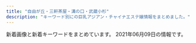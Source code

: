 ```yaml
---
title: "自由が丘・三軒茶屋・溝の口・武蔵小杉"
description: "キーワード別にの巨乳アジアン・チャイナエステ嬢情報をまとめました。"
---
```


新着画像と新着キーワードをまとめています。
2021年06月09日の情報です。

<DmmAffiliateIns />
<KeywordTable
  shops={
    [
    {
        "url": "http://kagayaki.jpn.cm/",
        "station": "\u4e09\u8ed2\u8336\u5c4b\u99c5\u5317\u53e3",
        "name": "\u661f\u306e\u8f1d\u304d",
        "keywords": {},
        "img_links": []
    },
    {
        "name": "\u5922\u898b\u5802",
        "url": "http://esthegt.xyz/ymd/",
        "station": "\u99d2\u6ca2\u5927\u5b66\u99c5\u99d2\u6ca2\u516c\u5712\u53e3",
        "img_links": [
            "http://esthegt.xyz/ymd/images/call.png",
            "http://esthegt.xyz/ymd/images/tt.png",
            "http://esthegt.xyz/ymd/girl/12.jpg",
            "http://esthegt.xyz/ymd/images/button-3.png",
            "http://esthegt.xyz/ymd/images/button-1.png",
            "http://esthegt.xyz/ymd/images/button-4.png",
            "http://esthegt.xyz/ymd/girl/7.jpg",
            "http://esthegt.xyz/ymd/girl/11.jpg",
            "http://esthegt.xyz/ymd/images/button-2.png",
            "http://esthegt.xyz/ymd/girl/8.jpg",
            "http://esthegt.xyz/ymd/girl/9.jpg",
            "http://esthegt.xyz/ymd/girl/10.jpg",
            "http://esthegt.xyz/ymd/images/button-6.png",
            "http://esthegt.xyz/ymd/images/button-5.png"
        ],
        "keywords": {}
    },
    {
        "name": "Sweet",
        "img_links": [
            "http://www.wqiowaz.site/uploads/200630/1-200630094K4325.jpg",
            "http://www.wqiowaz.site/uploads/200629/1-200629103104120.jpg",
            "http://www.wqiowaz.site/uploads/210526/1-210526124249116.jpg",
            "http://www.wqiowaz.site/uploads/201008/1-20100Q55403531.jpg",
            "http://www.wqiowaz.site/uploads/201008/1-20100Q5550EL.jpg",
            "http://www.wqiowaz.site/picture/foot01.jpg",
            "http://www.wqiowaz.site/picture/m-top003.jpg",
            "http://www.wqiowaz.site/uploads/200630/1-200630094H5294.jpg",
            "http://www.wqiowaz.site/picture/m-head01.jpg",
            "http://www.wqiowaz.site/uploads/200629/1-200629103204442.jpg",
            "http://www.wqiowaz.site/uploads/200629/1-200629103142X4.jpg",
            "http://www.wqiowaz.site/uploads/210526/1-210526124221D7.jpg",
            "http://www.wqiowaz.site/picture/call.png",
            "http://www.wqiowaz.site/uploads/200914/1-200914164443K1.jpg",
            "http://www.wqiowaz.site/uploads/201008/1-20100Q5541T55.jpg",
            "http://www.wqiowaz.site/picture/m-top004.jpg",
            "http://www.wqiowaz.site/uploads/201008/1-20100Q55522V7.jpg",
            "http://www.wqiowaz.site/picture/cam-01.jpg",
            "http://www.wqiowaz.site/uploads/200914/1-20091416442NT.jpg"
        ],
        "station": "\u7528\u8cc0\u99c5\u6771\u53e3",
        "keywords": {
            "D": 4,
            "86": 1,
            "F": 4,
            "94": 5,
            "84": 2
        },
        "url": "http://www.wqiowaz.site/"
    },
    {
        "station": "\u5b66\u82b8\u5927\u5b66\u99c5\u6771\u53e3",
        "name": "\u5fc3\u697d",
        "url": "http://ms-shinraku.com/",
        "img_links": [
            "http://ms-shinraku.com/img/foot.png",
            "http://ms-shinraku.com/staff/ran/01.jpg",
            "http://ms-shinraku.com/staff/kanako/01.jpg",
            "http://ms-shinraku.com/pic/topimg2.jpg",
            "http://ms-shinraku.com/img/ttl_staff.png",
            "http://ms-shinraku.com/staff/momoka/01.jpg",
            "http://ms-shinraku.com/i/files/homeimg.jpg",
            "http://ms-shinraku.com/pic/head.jpg",
            "http://ms-shinraku.com/staff/yuki/01.jpg",
            "http://ms-shinraku.com/staff/mari/01.jpg",
            "http://ms-shinraku.com/staff/ayumi/01.jpg",
            "http://ms-shinraku.com/pic/topimg1.jpg"
        ],
        "keywords": {
            "C": 2
        }
    },
    {
        "keywords": {},
        "station": "\u4e8c\u5b50\u7389\u5ddd\u99c5\u897f\u53e3",
        "img_links": [],
        "name": "\u6625\u5c4b",
        "url": "https://haruya.xyz.mn/"
    },
    {
        "img_links": [
            "http://www.brilliance.mesthe.com/images/shop/shop01.jpg",
            "http://www.brilliance.mesthe.com/images/main_top.png",
            "http://www.brilliance.mesthe.com/images/shop/shop02.jpg",
            "http://www.brilliance.mesthe.com/files/003.jpg",
            "http://www.brilliance.mesthe.com/files/005-02.jpg",
            "http://www.brilliance.mesthe.com/images/new3.png",
            "http://www.brilliance.mesthe.com/files/001-02.jpg",
            "http://www.brilliance.mesthe.com/files/002-03.jpg",
            "http://www.brilliance.mesthe.com/files/005-03.jpg",
            "http://www.brilliance.mesthe.com/images/s3.jpg",
            "http://www.brilliance.mesthe.com/images/tel.png",
            "http://www.brilliance.mesthe.com/files/005.jpg",
            "http://www.brilliance.mesthe.com/files/003-03.jpg",
            "http://www.brilliance.mesthe.com/files/003-02.jpg",
            "http://www.brilliance.mesthe.com/images/xian.png",
            "http://www.brilliance.mesthe.com/files/002.jpg",
            "http://www.brilliance.mesthe.com/files/001-03.jpg",
            "http://www.brilliance.mesthe.com/files/004.jpg",
            "http://www.brilliance.mesthe.com/images/s2.jpg",
            "http://www.brilliance.mesthe.com/images/s1.jpg",
            "http://www.brilliance.mesthe.com/images/infotiao1.jpg",
            "http://www.brilliance.mesthe.com/files/002-02.jpg",
            "http://www.brilliance.mesthe.com/images/service.png",
            "http://www.brilliance.mesthe.com/images/new1.png",
            "http://www.brilliance.mesthe.com/files/001.jpg",
            "http://www.brilliance.mesthe.com/images/pick.png",
            "http://www.brilliance.mesthe.com/images/shop/shop04.jpg",
            "http://www.brilliance.mesthe.com/images/maga.jpg",
            "http://www.brilliance.mesthe.com/images/zi_staff.png",
            "http://www.brilliance.mesthe.com/files/004-02.jpg",
            "http://www.brilliance.mesthe.com/files/004-03.jpg",
            "http://www.brilliance.mesthe.com/images/zi_massage.png",
            "http://www.brilliance.mesthe.com/images/shop/shop03.jpg",
            "http://www.brilliance.mesthe.com/images/main_bottom.png"
        ],
        "keywords": {
            "86": 2,
            "D": 3,
            "85": 2,
            "C": 2,
            "87": 1
        },
        "name": "\u30d6\u30ea\u30ea\u30a2\u30f3\u30b9",
        "url": "http://www.brilliance.mesthe.com/",
        "station": "\u4e09\u8ed2\u8336\u5c4b\u99c5\u4e16\u7530\u8c37\u901a\u308a\u53e3"
    },
    {
        "img_links": [
            "http://www.mikaeribijin.esturl.com/images/bj3.png",
            "http://www.mikaeribijin.esturl.com/images/shop/shop01.jpg",
            "http://www.mikaeribijin.esturl.com/files/001.jpg",
            "http://www.mikaeribijin.esturl.com/images/girl-z2.jpg",
            "http://www.mikaeribijin.esturl.com/images/shop/shop04.jpg",
            "http://www.mikaeribijin.esturl.com/images/shop/shop02.jpg",
            "http://www.mikaeribijin.esturl.com/files/002-02.jpg",
            "http://www.mikaeribijin.esturl.com/files/004.jpg",
            "http://www.mikaeribijin.esturl.com/images/top_sche.png",
            "http://www.mikaeribijin.esturl.com/images/staff_line.png",
            "http://www.mikaeribijin.esturl.com/images/line-yoyaku.jpg",
            "http://www.mikaeribijin.esturl.com/images/top.png",
            "http://www.mikaeribijin.esturl.com/images/mobile.png",
            "http://www.mikaeribijin.esturl.com/files/001-02.jpg",
            "http://www.mikaeribijin.esturl.com/images/link_line.png",
            "http://www.mikaeribijin.esturl.com/files/002.jpg",
            "http://www.mikaeribijin.esturl.com/files/004-02.jpg",
            "http://www.mikaeribijin.esturl.com/files/003-02.jpg",
            "http://www.mikaeribijin.esturl.com/images/girl-z1.jpg",
            "http://www.mikaeribijin.esturl.com/images/shop/shop03.jpg",
            "http://www.mikaeribijin.esturl.com/images/information.png",
            "http://www.mikaeribijin.esturl.com/files/003.jpg",
            "http://www.mikaeribijin.esturl.com/images/line.jpg"
        ],
        "name": "\u898b\u8fd4\u308a\u7f8e\u4eba",
        "station": "\u90fd\u7acb\u5927\u5b66\u99c5",
        "keywords": {
            "87": 2,
            "C": 1,
            "D": 3,
            "88": 2
        },
        "url": "http://www.mikaeribijin.esturl.com/"
    },
    {
        "station": "\u81ea\u7531\u304c\u4e18\u99c5\u5317\u53e3",
        "name": "\u30d6\u30eb\u30fc\u30d9\u30ea\u30fc",
        "keywords": {},
        "url": "http://b-berry.work/",
        "img_links": [
            "http://b-berry.work/staff/yuri.jpg",
            "http://b-berry.work/images/news.jpg",
            "http://b-berry.work/images/2.jpg",
            "http://b-berry.work/staff/maya.jpg",
            "http://b-berry.work/images/rec2.jpg",
            "http://b-berry.work/images/head.jpg",
            "http://b-berry.work/images/sys.jpg",
            "http://b-berry.work/staff/mona.jpg",
            "http://b-berry.work/img/maya1.jpg",
            "http://b-berry.work/images/s1.png",
            "http://b-berry.work/images/int2.jpg",
            "http://b-berry.work/img/mona1.jpg",
            "http://b-berry.work/images/tg.jpg",
            "http://b-berry.work/images/staff_t.jpg",
            "http://b-berry.work/images/interior_t.jpg",
            "http://b-berry.work/images/3.jpg",
            "http://b-berry.work/images/1.jpg",
            "http://b-berry.work/images/int1.jpg",
            "http://b-berry.work/images/ac1.jpg",
            "http://b-berry.work/images/ac2.jpg",
            "http://b-berry.work/img/yuri1.jpg",
            "http://b-berry.work/images/rec1.jpg"
        ]
    },
    {
        "name": "COCO\u30fb\u7652",
        "keywords": {
            "C": 12,
            "85": 18,
            "D": 18
        },
        "url": "http://tennshinonamida.xyz/",
        "img_links": [
            "http://tennshinonamida.xyz/style/images/s_ranking.png",
            "http://tennshinonamida.xyz/uploads/210531/1-2105311U2103W.jpg",
            "http://tennshinonamida.xyz/style/images/no1.png",
            "http://tennshinonamida.xyz/uploads/210531/1-2105311U2351U.jpg",
            "http://tennshinonamida.xyz/uploads/210531/1-2105311U2252S.jpg",
            "http://tennshinonamida.xyz/style/images/s_staff.png",
            "http://tennshinonamida.xyz/uploads/210528/1-21052QP113R4.jpg",
            "http://tennshinonamida.xyz/style/images/room2.jpg",
            "http://tennshinonamida.xyz/style/images/room4.jpg",
            "http://tennshinonamida.xyz/style/images/line.png",
            "http://tennshinonamida.xyz/style/images/room3.jpg",
            "http://tennshinonamida.xyz/uploads/210528/1-21052QKQ92U.jpg",
            "http://tennshinonamida.xyz/style/images/s_news.png",
            "http://tennshinonamida.xyz/uploads/210528/1-21052QP143X6.jpg",
            "http://tennshinonamida.xyz/uploads/210528/1-21052QP223a5.jpg",
            "http://tennshinonamida.xyz/style/images/s_newface.png",
            "http://tennshinonamida.xyz/style/images/no2.png",
            "http://tennshinonamida.xyz/style/images/s_pickup.png",
            "http://tennshinonamida.xyz/style/images/room1.jpg",
            "http://tennshinonamida.xyz/uploads/210528/1-21052QP024496.jpg"
        ],
        "station": "\u4e8c\u5b50\u7389\u5ddd\u99c5\u897f\u53e3"
    },
    {
        "url": "http://www.esthe.esraku.com/",
        "station": "\u4e09\u8ed2\u8336\u5c4b\u99c5\u5357\u53e3",
        "img_links": [
            "http://www.esthe.esraku.com/files/005.jpg",
            "http://www.esthe.esraku.com/images/m3.jpg",
            "http://www.esthe.esraku.com/files/001.jpg",
            "http://www.esthe.esraku.com/images/s_news.png",
            "http://www.esthe.esraku.com/images/s_top_therapist.png",
            "http://www.esthe.esraku.com/images/slider-img002.jpg",
            "http://www.esthe.esraku.com/files/003.jpg",
            "http://www.esthe.esraku.com/images/m1.jpg",
            "http://www.esthe.esraku.com/files/006.jpg",
            "http://www.esthe.esraku.com/images/s_pickup.png",
            "http://www.esthe.esraku.com/files/002.jpg",
            "http://www.esthe.esraku.com/images/m6.jpg",
            "http://www.esthe.esraku.com/images/s_message.png",
            "http://www.esthe.esraku.com/files/004.jpg",
            "http://www.esthe.esraku.com/images/m4.jpg",
            "http://www.esthe.esraku.com/images/slider-img001.jpg",
            "http://www.esthe.esraku.com/images/m2.jpg"
        ],
        "keywords": {
            "85": 8,
            "D": 40,
            "87": 16,
            "91": 8,
            "86": 8,
            "E": 8,
            "88": 8
        },
        "name": "\u53f0\u6e7e\u30a8\u30b9\u30c6"
    },
    {
        "url": "http://www.miyuki.es-relax.info/",
        "name": "\u30de\u30c3\u30b5\u30fc\u30b8\u306e\u66d9",
        "station": "\u5927\u5ca1\u5c71\u99c5",
        "img_links": [
            "http://www.miyuki.es-relax.info/gals/yuki1.jpg",
            "http://www.miyuki.es-relax.info/images/kp01.jpg",
            "http://www.miyuki.es-relax.info/gals/nana1.jpg",
            "http://www.miyuki.es-relax.info/images/info1.jpg",
            "http://www.miyuki.es-relax.info/images/info2.jpg",
            "http://www.miyuki.es-relax.info/images/sp03.jpg",
            "http://www.miyuki.es-relax.info/images/info4.jpg",
            "http://www.miyuki.es-relax.info/gals/yuri1.jpg",
            "http://www.miyuki.es-relax.info/images/yoyaku.png",
            "http://www.miyuki.es-relax.info/images/info3.jpg",
            "http://www.miyuki.es-relax.info/images/sp01.jpg",
            "http://www.miyuki.es-relax.info/images/sp02.jpg"
        ],
        "keywords": {}
    },
    {
        "keywords": {
            "D": 18,
            "84": 6,
            "85": 9,
            "C": 3,
            "\u30bb\u30af\u30b7\u30fc": 1,
            "86": 12,
            "88": 3
        },
        "name": "JoJo",
        "station": "\u4e09\u8ed2\u8336\u5c4b\u99c5\u5357\u53e3",
        "img_links": [
            "http://www.jojo.mensnv.com/files/014-03.jpg",
            "http://www.jojo.mensnv.com/files/002-02.jpg",
            "http://www.jojo.mensnv.com/files/004-03.jpg",
            "http://www.jojo.mensnv.com/files/011-02.jpg",
            "http://www.jojo.mensnv.com/files/003.jpg",
            "http://www.jojo.mensnv.com/images/showCover.png",
            "http://www.jojo.mensnv.com/images/slider/01.jpg",
            "http://www.jojo.mensnv.com/files/011-03.jpg",
            "http://www.jojo.mensnv.com/images/coverGirlParts.png",
            "http://www.jojo.mensnv.com/files/007-03.jpg",
            "http://www.jojo.mensnv.com/files/006-03.jpg",
            "http://www.jojo.mensnv.com/files/013-03.jpg",
            "http://www.jojo.mensnv.com/files/001.jpg",
            "http://www.jojo.mensnv.com/files/005-02.jpg",
            "http://www.jojo.mensnv.com/images/slider/02.jpg",
            "http://www.jojo.mensnv.com/files/002.jpg",
            "http://www.jojo.mensnv.com/images/mobile.jpg",
            "http://www.jojo.mensnv.com/files/005.jpg",
            "http://www.jojo.mensnv.com/files/012-02.jpg",
            "http://www.jojo.mensnv.com/files/013-02.jpg",
            "http://www.jojo.mensnv.com/files/013.jpg",
            "http://www.jojo.mensnv.com/files/001-02.jpg",
            "http://www.jojo.mensnv.com/files/010-02.jpg",
            "http://www.jojo.mensnv.com/files/003-03.jpg",
            "http://www.jojo.mensnv.com/files/010-03.jpg",
            "http://www.jojo.mensnv.com/files/004.jpg",
            "http://www.jojo.mensnv.com/files/007.jpg",
            "http://www.jojo.mensnv.com/files/009-02.jpg",
            "http://www.jojo.mensnv.com/files/002-03.jpg",
            "http://www.jojo.mensnv.com/files/011.jpg",
            "http://www.jojo.mensnv.com/images/slider/03.jpg",
            "http://www.jojo.mensnv.com/files/014-02.jpg",
            "http://www.jojo.mensnv.com/images/tel.png",
            "http://www.jojo.mensnv.com/files/004-02.jpg",
            "http://www.jojo.mensnv.com/files/012-03.jpg",
            "http://www.jojo.mensnv.com/files/006-02.jpg",
            "http://www.jojo.mensnv.com/files/012.jpg",
            "http://www.jojo.mensnv.com/files/014.jpg",
            "http://www.jojo.mensnv.com/files/006.jpg",
            "http://www.jojo.mensnv.com/files/009-03.jpg",
            "http://www.jojo.mensnv.com/files/010.jpg",
            "http://www.jojo.mensnv.com/files/009.jpg",
            "http://www.jojo.mensnv.com/files/007-02.jpg",
            "http://www.jojo.mensnv.com/files/003-02.jpg",
            "http://www.jojo.mensnv.com/files/005-03.jpg",
            "http://www.jojo.mensnv.com/files/001-03.jpg",
            "http://www.jojo.mensnv.com/images/backlistbtn.png"
        ],
        "url": "http://www.jojo.mensnv.com/"
    },
    {
        "station": "\u4e09\u8ed2\u8336\u5c4b\u99c5\u5317\u53e3B",
        "img_links": [
            "http://www.hanamizuki.esturl.com/img/ttl_info.png",
            "http://www.hanamizuki.esturl.com/img/pickup.jpg",
            "http://www.hanamizuki.esturl.com/img/ttl_news.png",
            "http://www.hanamizuki.esturl.com/img/btn_side_mobile.jpg",
            "http://www.hanamizuki.esturl.com/files/002.jpg",
            "http://www.hanamizuki.esturl.com/files/004.jpg",
            "http://www.hanamizuki.esturl.com/files/003.jpg",
            "http://www.hanamizuki.esturl.com/img/goback.jpg",
            "http://www.hanamizuki.esturl.com/files/006.jpg",
            "http://www.hanamizuki.esturl.com/img/btn_blog.png",
            "http://www.hanamizuki.esturl.com/files/005.jpg",
            "http://www.hanamizuki.esturl.com/files/001.jpg",
            "http://www.hanamizuki.esturl.com/img/header03.png"
        ],
        "keywords": {
            "C": 20,
            "88": 2,
            "87": 6,
            "D": 6,
            "86": 2,
            "\u30bb\u30af\u30b7\u30fc": 31,
            "85": 2
        },
        "url": "http://www.hanamizuki.esturl.com/",
        "name": "Sexy Girl"
    },
    {
        "img_links": [
            "http://www.koibito.mensest.com/images/nav-003.png",
            "http://www.koibito.mensest.com/images/top02-left.png",
            "http://www.koibito.mensest.com/images/osusume01.png",
            "http://www.koibito.mensest.com/files/003.jpg",
            "http://www.koibito.mensest.com/files/006.jpg",
            "http://www.koibito.mensest.com/photo_news/upimg/3177860b72abf9184e_0.jpg",
            "http://www.koibito.mensest.com/files/001.jpg",
            "http://www.koibito.mensest.com/photo_news/upimg/3177860b72abf9184e_2.jpg",
            "http://www.koibito.mensest.com/images/nav-002.png",
            "http://www.koibito.mensest.com/images/nav-004.png",
            "http://www.koibito.mensest.com/photo_news/upimg/6597760bf1f2b69cb0_0.jpg",
            "http://www.koibito.mensest.com/images/nav-006.png",
            "http://www.koibito.mensest.com/images/top01.png",
            "http://www.koibito.mensest.com/files/002.jpg",
            "http://www.koibito.mensest.com/images/top003.png",
            "http://www.koibito.mensest.com/images/tel.png",
            "http://www.koibito.mensest.com/files/005.jpg",
            "http://www.koibito.mensest.com/images/nav-001.png",
            "http://www.koibito.mensest.com/images/nav-005.png",
            "http://www.koibito.mensest.com/photo_news/upimg/6597760bf1f2b69cb0_1.jpg",
            "http://www.koibito.mensest.com/photo_news/upimg/3177860b72abf9184e_1.jpg"
        ],
        "name": "\u767d\u3044\u604b\u4eba",
        "keywords": {
            "\u30bb\u30af\u30b7\u30fc": 1
        },
        "url": "http://www.koibito.mensest.com/",
        "station": "\u4e09\u8ed2\u8336\u5c4b\u99c5\u5357\u53e3B"
    },
    {
        "url": "http://aosora.work/",
        "name": "\u9752\u7a7a",
        "keywords": {},
        "station": "\u4e09\u8ed2\u8336\u5c4b\u99c5\u5357\u53e3",
        "img_links": [
            "http://aosora.work/img/sora2.jpg",
            "http://aosora.work/img/momo1.jpg",
            "http://aosora.work/staff/hina.jpg",
            "http://aosora.work/images/s1.jpg",
            "http://aosora.work/img/karen2.jpg",
            "http://aosora.work/img/miya1.jpg",
            "http://aosora.work/images/5.jpg",
            "http://aosora.work/staff/risa.jpg",
            "http://aosora.work/images/sys3.png",
            "http://aosora.work/img/karen1.jpg",
            "http://aosora.work/images/head.jpg",
            "http://aosora.work/images/mobile.png",
            "http://aosora.work/staff/momo.jpg",
            "http://aosora.work/img/yu2.jpg",
            "http://aosora.work/images/news.png",
            "http://aosora.work/img/sora1.jpg",
            "http://aosora.work/staff/sora.jpg",
            "http://aosora.work/images/staff_t.png",
            "http://aosora.work/images/1.jpg",
            "http://aosora.work/img/risa1.jpg",
            "http://aosora.work/images/8.jpg",
            "http://aosora.work/images/2.jpg",
            "http://aosora.work/images/int1.png",
            "http://aosora.work/images/sys1.jpg",
            "http://aosora.work/images/s1.png",
            "http://aosora.work/images/sys2.jpg",
            "http://aosora.work/staff/ayumi.jpg",
            "http://aosora.work/img/ayumi1.jpg",
            "http://aosora.work/images/int2.png",
            "http://aosora.work/images/7.jpg",
            "http://aosora.work/staff/karen.jpg",
            "http://aosora.work/img/yu1.jpg",
            "http://aosora.work/images/interior_t.png",
            "http://aosora.work/staff/yu.jpg",
            "http://aosora.work/images/3.jpg",
            "http://aosora.work/img/momo2.jpg",
            "http://aosora.work/img/hina2.jpg",
            "http://aosora.work/images/s2.jpg",
            "http://aosora.work/images/4.jpg",
            "http://aosora.work/images/6.jpg",
            "http://aosora.work/img/hina1.jpg",
            "http://aosora.work/staff/miya.jpg"
        ]
    },
    {
        "url": "http://clair.work/",
        "station": "\u5b66\u82b8\u5927\u5b66\u99c5\u897f\u53e3",
        "keywords": {
            "E": 2,
            "D": 4,
            "C": 4
        },
        "name": "Clair \uff5e\u30af\u30ec\u30fc\u30eb\uff5e",
        "img_links": [
            "http://clair.work/images/recruit/sp_mainvisual.jpg",
            "http://clair.work/staff/ayaka1.jpg",
            "http://clair.work/staff/humi1.jpg",
            "http://clair.work/images/recruit/point_09.png",
            "http://clair.work/images/icon_ranking_02.png",
            "http://clair.work/images/recruit/nagare_01.jpg",
            "http://clair.work/staff/kasumi1.jpg",
            "http://clair.work/images/recruit/point_07.png",
            "http://clair.work/images/recruit/nagare_02.jpg",
            "http://clair.work/images/recruit/point_08.png",
            "http://clair.work/images/recruit/nagare_03.jpg",
            "http://clair.work/images/mainvisual_02.jpg",
            "http://clair.work/images/mainvisual_01_s.jpg",
            "http://clair.work/images/head_interior.jpg",
            "http://clair.work/images/head_therapist.jpg",
            "http://clair.work/images/recruit/nagare_05.png",
            "http://clair.work/images/mainvisual_02_s.jpg",
            "http://clair.work/images/recruit/point_03.png",
            "http://clair.work/images/no_image.jpg",
            "http://clair.work/images/icon_ranking_01.png",
            "http://clair.work/images/recruit/message_03.png",
            "http://clair.work/images/recruit/nagare_07.png",
            "http://clair.work/images/trigger.jpg",
            "http://clair.work/images/recruit/nagare_06.png",
            "http://clair.work/images/icon_ranking_03.png",
            "http://clair.work/images/icon_ranking_04.png",
            "http://clair.work/images/mainvisual_01.jpg",
            "http://clair.work/images/sw_tel.png",
            "http://clair.work/images/recruit/req_03.jpg",
            "http://clair.work/staff/yua1.jpg",
            "http://clair.work/images/recruit/point_05.png",
            "http://clair.work/images/sw_home.png",
            "http://clair.work/images/recruit/point_04.png",
            "http://clair.work/staff/mayu1.jpg",
            "http://clair.work/images/recruit/point_06.png",
            "http://clair.work/images/icon_new.png",
            "http://clair.work/staff/humi2.jpg",
            "http://clair.work/images/icon_ranking_05.png"
        ]
    },
    {
        "url": "http://www.bilibiailei.xyz/",
        "station": "\u4e8c\u5b50\u7389\u5ddd\u99c5\u897f\u53e3",
        "keywords": {
            "C": 12,
            "D": 5,
            "86": 4,
            "85": 1
        },
        "img_links": [
            "http://www.bilibiailei.xyz/style/images/girl-z1.jpg",
            "http://www.bilibiailei.xyz/style/images/dt.jpg",
            "http://www.bilibiailei.xyz/uploads/210522/1-210522104635540.jpg",
            "http://www.bilibiailei.xyz/style/images/room4.jpg",
            "http://www.bilibiailei.xyz/style/images/top.png",
            "http://www.bilibiailei.xyz/style/images/staff_line.png",
            "http://www.bilibiailei.xyz/uploads/210522/1-210522104GJ01.jpg",
            "http://www.bilibiailei.xyz/style/images/room2.jpg",
            "http://www.bilibiailei.xyz/style/images/girl-z2.jpg",
            "http://www.bilibiailei.xyz/uploads/210522/1-210522104601529.jpg",
            "http://www.bilibiailei.xyz/html/dianna_jing/images/room5.jpg",
            "http://www.bilibiailei.xyz/uploads/210522/1-210522104521Z1.jpg",
            "http://www.bilibiailei.xyz/style/images/mobile.jpg",
            "http://www.bilibiailei.xyz/style/images/room1.jpg",
            "http://www.bilibiailei.xyz/style/images/bj3.png",
            "http://www.bilibiailei.xyz/style/images/end.jpg",
            "http://www.bilibiailei.xyz/style/images/room3.jpg",
            "http://www.bilibiailei.xyz/uploads/210522/1-210522104K59A.jpg"
        ],
        "name": "NICE\uff5e\u30ca\u30a4\u30b9"
    },
    {
        "keywords": {},
        "url": "http://annex-jp.info/",
        "img_links": [
            "http://annex-jp.info/images/nana.jpg",
            "http://annex-jp.info/images/sayuri.jpg",
            "http://www.annex-jp.info/i/img/mari.jpg",
            "http://www.annex-jp.info/i/img/riri.jpg",
            "http://annex-jp.info/images/riri.jpg",
            "http://annex-jp.info/images/mari.jpg",
            "http://annex-jp.info/images/info.png",
            "http://annex-jp.info/images/yoho.jpg",
            "http://annex-jp.info/images/kp-info.jpg",
            "http://www.annex-jp.info/i/img/mayumi.jpg",
            "http://www.annex-jp.info/i/img/sayuri.jpg",
            "http://annex-jp.info/images/mayumi.jpg",
            "http://www.annex-jp.info/i/img/yoho.jpg",
            "http://www.annex-jp.info/i/img/nana.jpg"
        ],
        "station": "\u81ea\u7531\u304c\u4e18\u99c5\u5317\u53e3",
        "name": "\u305f\u3093\u307d\u307d"
    },
    {
        "keywords": {
            "C": 14
        },
        "img_links": [
            "http://ms-rlx.com/staff/sachan/01.jpg",
            "http://ms-rlx.com/img/ttl_mobile.png",
            "http://ms-rlx.com/staff/sachan/01mb.jpg",
            "http://ms-rlx.com/img/access/road02.jpg",
            "http://ms-rlx.com/staff/ringo/01mb.jpg",
            "http://ms-rlx.com/img/att.png",
            "http://ms-rlx.com/staff/momo/01.jpg",
            "http://ms-rlx.com/img/youtube.jpg",
            "http://ms-rlx.com/staff/ruri/01.jpg",
            "http://ms-rlx.com/staff/ringo/01.jpg",
            "http://ms-rlx.com/img/ttl_staff.png",
            "http://ms-rlx.com/img/msgbtn.png",
            "http://ms-rlx.com/staff/milk/01mb.jpg",
            "http://ms-rlx.com/img/access/road03.jpg",
            "http://ms-rlx.com/staff/momo/01mb.jpg",
            "http://ms-rlx.com/img/ttl_tnew.png",
            "http://ms-rlx.com/i/files/homeimg.jpg",
            "http://ms-rlx.com/img/access/road01.jpg",
            "http://ms-rlx.com/img/ttl_rec.png",
            "http://ms-rlx.com/staff/milk/01.jpg",
            "http://ms-rlx.com/pic/head.png",
            "http://ms-rlx.com/staff/ruri/01mb.jpg",
            "http://ms-rlx.com/img/ttl_concept.png"
        ],
        "station": "\u81ea\u7531\u304c\u4e18\u99c5\u5357\u53e3",
        "name": "\u697d\u697d\u5c4b",
        "url": "http://ms-rlx.com/"
    },
    {
        "keywords": {},
        "img_links": [
            "http://www.es-flower.link/sp/images/staff_t.jpg",
            "http://www.es-flower.link/sp/images/top.jpg",
            "http://www.es-flower.link/images/3.jpg",
            "http://www.es-flower.link/images/mobile.jpg",
            "http://www.es-flower.link/images/rec1.png",
            "http://www.es-flower.link/sp/images/tel.jpg",
            "http://www.es-flower.link/sp/images/5.jpg",
            "http://www.es-flower.link/img/koyuki1.jpg",
            "http://www.es-flower.link/images/int2.png",
            "http://www.es-flower.link/sp/images/news.jpg",
            "http://www.es-flower.link/sp/images/sisu.jpg",
            "http://www.es-flower.link/sp/images/2.jpg",
            "http://www.es-flower.link/img/yuyu1.jpg",
            "http://www.es-flower.link/img/huyumi1.jpg",
            "http://www.es-flower.link/img/nene1.jpg",
            "http://www.es-flower.link/sp/images/sys2.jpg",
            "http://www.es-flower.link/sp/images/time.jpg",
            "http://www.es-flower.link/sp/images/3.jpg",
            "http://www.es-flower.link/sp/images/pc.jpg",
            "http://www.es-flower.link/images/staff_t.jpg",
            "http://www.es-flower.link/sp/images/int1.jpg",
            "http://www.es-flower.link/images/ta.jpg",
            "http://www.es-flower.link/images/1.jpg",
            "http://www.es-flower.link/images/5.jpg",
            "http://www.es-flower.link/images/info.jpg",
            "http://www.es-flower.link/sp/images/sisu_t.jpg",
            "http://www.es-flower.link/sp/img/arisa1.jpg",
            "http://www.es-flower.link/sp/images/sys1.jpg",
            "http://www.es-flower.link/images/interior_t.jpg",
            "http://www.es-flower.link/sp/img/huyumi1.jpg",
            "http://www.es-flower.link/sp/menu/staff.jpg",
            "http://www.es-flower.link/sp/menu/top.jpg",
            "http://www.es-flower.link/sp/images/rec2.jpg",
            "http://www.es-flower.link/images/7.jpg",
            "http://www.es-flower.link/images/6.jpg",
            "http://www.es-flower.link/sp/images/6.jpg",
            "http://www.es-flower.link/images/int1.png",
            "http://www.es-flower.link/sp/images/rec3.jpg",
            "http://www.es-flower.link/images/sys.png",
            "http://www.es-flower.link/sp/images/interior_t.jpg",
            "http://www.es-flower.link/sp/img/koyuki1.jpg",
            "http://www.es-flower.link/sp/images/rec1.jpg",
            "http://www.es-flower.link/sp/img/nene1.jpg",
            "http://www.es-flower.link/img/yume1.jpg",
            "http://www.es-flower.link/sp/img/yume1.jpg",
            "http://www.es-flower.link/sp/images/sys3.jpg",
            "http://www.es-flower.link/images/head.jpg",
            "http://www.es-flower.link/sp/images/4.jpg",
            "http://www.es-flower.link/images/rec2.jpg",
            "http://www.es-flower.link/img/mizuki1.jpg",
            "http://www.es-flower.link/sp/images/head.png",
            "http://www.es-flower.link/img/arisa1.jpg",
            "http://www.es-flower.link/images/sm.jpg",
            "http://www.es-flower.link/sp/images/newsb.png",
            "http://www.es-flower.link/sp/images/7.jpg",
            "http://www.es-flower.link/sp/images/1.jpg",
            "http://www.es-flower.link/sp/img/yuyu1.jpg",
            "http://www.es-flower.link/images/2.jpg",
            "http://www.es-flower.link/images/news.jpg",
            "http://www.es-flower.link/sp/images/footer.jpg",
            "http://www.es-flower.link/sp/images/ac1.jpg",
            "http://www.es-flower.link/sp/menu/interior.jpg",
            "http://www.es-flower.link/images/4.jpg",
            "http://www.es-flower.link/sp/img/mizuki1.jpg",
            "http://www.es-flower.link/sp/images/int2.jpg"
        ],
        "station": "\u81ea\u7531\u304c\u4e18\u99c5\u5317\u53e3",
        "name": "\u6625\u306e\u604b",
        "url": "http://www.es-flower.link/"
    },
    {
        "name": "Oh Baby",
        "keywords": {},
        "station": "\u4e8c\u5b50\u7389\u5ddd\u99c5\u6771\u53e3",
        "img_links": [
            "https://ohbay.relaxjp.com/css/osusume03.jpg",
            "https://ohbay.relaxjp.com/css/m-head.jpg",
            "https://ohbay.relaxjp.com/css/top03.jpg",
            "https://ohbay.relaxjp.com/css/top0001.jpg",
            "https://ohbay.relaxjp.com/css/top02.jpg",
            "https://ohbay.relaxjp.com/css/staff/staff04.jpg",
            "https://ohbay.relaxjp.com/css/staff/staff03.jpg",
            "https://ohbay.relaxjp.com/css/foot.jpg",
            "https://ohbay.relaxjp.com/css/staff/staff02.jpg",
            "https://ohbay.relaxjp.com/css/osusume001.jpg",
            "https://ohbay.relaxjp.com/css/staff/staff01.jpg",
            "https://ohbay.relaxjp.com/images/call.png",
            "https://ohbay.relaxjp.com/css/osusume02.jpg"
        ],
        "url": "https://ohbay.relaxjp.com/"
    }
]
}
/>
<DmmAffiliateScript />
